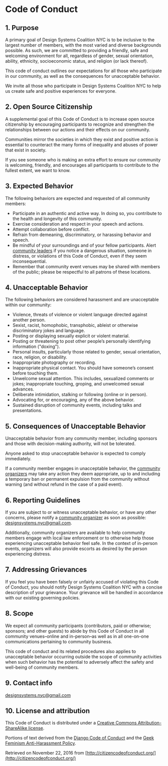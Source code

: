 

# Code of Conduct

## 1. Purpose

A primary goal of Design Systems Coalition NYC is to be inclusive to the largest number of members, with the most varied and diverse backgrounds possible. As such, we are committed to providing a friendly, safe and welcoming environment for all, regardless of gender, sexual orientation, ability, ethnicity, socioeconomic status, and religion (or lack thereof).

This code of conduct outlines our expectations for all those who participate in our community, as well as the consequences for unacceptable behavior.

We invite all those who participate in Design Systems Coalition NYC to help us create safe and positive experiences for everyone.

## 2. Open Source Citizenship

A supplemental goal of this Code of Conduct is to increase open source citizenship by encouraging participants to recognize and strengthen the relationships between our actions and their effects on our community.

Communities mirror the societies in which they exist and positive action is essential to counteract the many forms of inequality and abuses of power that exist in society.

If you see someone who is making an extra effort to ensure our community is welcoming, friendly, and encourages all participants to contribute to the fullest extent, we want to know.

## 3. Expected Behavior

The following behaviors are expected and requested of all community members:

*   Participate in an authentic and active way. In doing so, you contribute to the health and longevity of this community.
*   Exercise consideration and respect in your speech and actions.
*   Attempt collaboration before conflict.
*   Refrain from demeaning, discriminatory, or harassing behavior and speech.
*   Be mindful of your surroundings and of your fellow participants. Alert [community leaders](https://www.meetup.com/NYC-Design-Systems-Coalition/members/?op=leaders) if you notice a dangerous situation, someone in distress, or violations of this Code of Conduct, even if they seem inconsequential.
*   Remember that community event venues may be shared with members of the public; please be respectful to all patrons of these locations.

## 4. Unacceptable Behavior

The following behaviors are considered harassment and are unacceptable within our community:

*   Violence, threats of violence or violent language directed against another person.
*   Sexist, racist, homophobic, transphobic, ableist or otherwise discriminatory jokes and language.
*   Posting or displaying sexually explicit or violent material.
*   Posting or threatening to post other people’s personally identifying information ("doxing").
*   Personal insults, particularly those related to gender, sexual orientation, race, religion, or disability.
*   Inappropriate photography or recording.
*   Inappropriate physical contact. You should have someone’s consent before touching them.
*   Unwelcome sexual attention. This includes, sexualized comments or jokes; inappropriate touching, groping, and unwelcomed sexual advances.
*   Deliberate intimidation, stalking or following (online or in person).
*   Advocating for, or encouraging, any of the above behavior.
*   Sustained disruption of community events, including talks and presentations.

## 5. Consequences of Unacceptable Behavior

Unacceptable behavior from any community member, including sponsors and those with decision-making authority, will not be tolerated.

Anyone asked to stop unacceptable behavior is expected to comply immediately.

If a community member engages in unacceptable behavior, the [community organizers](https://www.meetup.com/NYC-Design-Systems-Coalition/members/?op=leaders) may take any action they deem appropriate, up to and including a temporary ban or permanent expulsion from the community without warning (and without refund in the case of a paid event).

## 6. Reporting Guidelines

If you are subject to or witness unacceptable behavior, or have any other concerns, please notify a [community organizer](https://www.meetup.com/NYC-Design-Systems-Coalition/members/?op=leaders) as soon as possible: designsystems.nyc@gmail.com.



Additionally, community organizers are available to help community members engage with local law enforcement or to otherwise help those experiencing unacceptable behavior feel safe. In the context of in-person events, organizers will also provide escorts as desired by the person experiencing distress.

## 7. Addressing Grievances

If you feel you have been falsely or unfairly accused of violating this Code of Conduct, you should notify Design Systems Coalition NYC with a concise description of your grievance. Your grievance will be handled in accordance with our existing governing policies.



## 8. Scope

We expect all community participants (contributors, paid or otherwise; sponsors; and other guests) to abide by this Code of Conduct in all community venues–online and in-person–as well as in all one-on-one communications pertaining to community business.

This code of conduct and its related procedures also applies to unacceptable behavior occurring outside the scope of community activities when such behavior has the potential to adversely affect the safety and well-being of community members.

## 9. Contact info

designsystems.nyc@gmail.com

## 10. License and attribution

This Code of Conduct is distributed under a [Creative Commons Attribution-ShareAlike license](http://creativecommons.org/licenses/by-sa/3.0/).

Portions of text derived from the [Django Code of Conduct](https://www.djangoproject.com/conduct/) and the [Geek Feminism Anti-Harassment Policy](http://geekfeminism.wikia.com/wiki/Conference_anti-harassment/Policy).

Retrieved on November 22, 2016 from [http://citizencodeofconduct.org/](http://citizencodeofconduct.org/)

